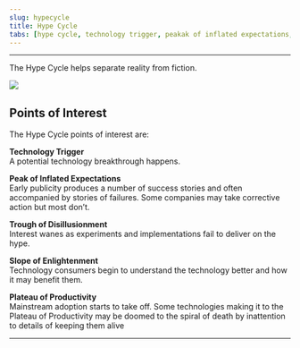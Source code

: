 ```yaml
---
slug: hypecycle
title: Hype Cycle
tabs: [hype cycle, technology trigger, peakak of inflated expectations, trough of disillusionment, trough of disillusionment, slope of enlightenment, plateu of productivity]
---
```


---

The Hype Cycle helps separate reality from fiction.
<!--
<Image img={hypecycle} />
-->
<img src='hypecycle' />

## Points of Interest

The Hype Cycle points of interest are:

**Technology Trigger**  
A potential technology breakthrough happens.

**Peak of Inflated Expectations**  
Early publicity produces a number of success stories and often accompanied by stories of failures. Some companies may take corrective action but most don’t.

**Trough of Disillusionment**  
Interest wanes as experiments and implementations fail to deliver on the hype.

**Slope of Enlightenment**  
Technology consumers begin to understand the technology better and how it may benefit them.

**Plateau of Productivity**  
Mainstream adoption starts to take off. Some technologies making it to the Plateau of Productivity may be doomed to the spiral of death by inattention to details of keeping them alive

---